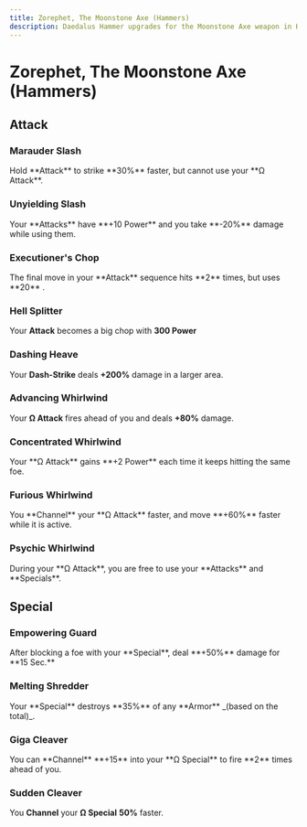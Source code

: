 ```yaml
---
title: Zorephet, The Moonstone Axe (Hammers)
description: Daedalus Hammer upgrades for the Moonstone Axe weapon in Hades 2.
---
```



# Zorephet, The Moonstone Axe (Hammers)

## Attack

### Marauder Slash

<Boon>
  Hold **Attack** to strike **30%** faster, but cannot use your **Ω Attack**.
</Boon>

### Unyielding Slash

<Boon>
  Your **Attacks** have **+10 Power** and you take **-20%** damage while using
  them.
</Boon>

### Executioner's Chop

<Boon>
  The final move in your **Attack** sequence hits **2** times, but uses **20**
  <IconMagick />.
</Boon>

### Hell Splitter

<Boon>Your **Attack** becomes a big chop with **300 Power**</Boon>

### Dashing Heave

<Boon>Your **Dash-Strike** deals **+200%** damage in a larger area.</Boon>

### Advancing Whirlwind

<Boon>Your **Ω Attack** fires ahead of you and deals **+80%** damage.</Boon>

### Concentrated Whirlwind

<Boon>
  Your **Ω Attack** gains **+2 Power** each time it keeps hitting the same foe.
</Boon>

### Furious Whirlwind

<Boon>
  You **Channel** your **Ω Attack** faster, and move **+60%** faster while it is
  active.
</Boon>

### Psychic Whirlwind

<Boon>
  During your **Ω Attack**, you are free to use your **Attacks** and
  **Specials**.
</Boon>

## Special

### Empowering Guard

<Boon>
  After blocking a foe with your **Special**, deal **+50%** damage for **15
  Sec.**
</Boon>

### Melting Shredder

<Boon>
  Your **Special** destroys **35%** of any **Armor** _(based on the total)_.
</Boon>

### Giga Cleaver

<Boon>
  You can **Channel** **+15** <IconMagick /> into your **Ω Special** to fire **2** times
  ahead of you.
</Boon>

### Sudden Cleaver

<Boon>You **Channel** your **Ω Special** **50%** faster.</Boon>
